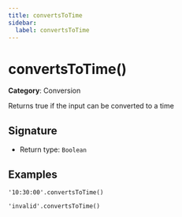 ```yaml
---
title: convertsToTime
sidebar:
  label: convertsToTime
---
```


# convertsToTime()

**Category**: Conversion

Returns true if the input can be converted to a time

## Signature

- Return type: `Boolean`

## Examples

```fhirpath
'10:30:00'.convertsToTime()
```

```fhirpath
'invalid'.convertsToTime()
```

